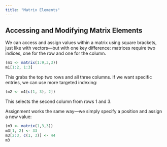 ```yaml
---
title: "Matrix Elements"
---
```


## Accessing and Modifying Matrix Elements

We can access and assign values within a matrix using square brackets, just like with vectors—but with one key difference: matrices require two indices, one for the row and one for the column.

```r
(m1 <- matrix(1:9,3,3))
m1[1:2, 1:3]
```

This grabs the top two rows and all three columns. If we want specific entries, we can use more targeted indexing:

```r
(m2 <- m1[c(1, 3), 2])
```

This selects the second column from rows 1 and 3.

Assignment works the same way—we simply specify a position and assign a new value:

```r
(m3 <- matrix(1,3,3))
m3[1, 2] <- 33
m3[2:3, c(1, 3)] <- 44
m3
```
